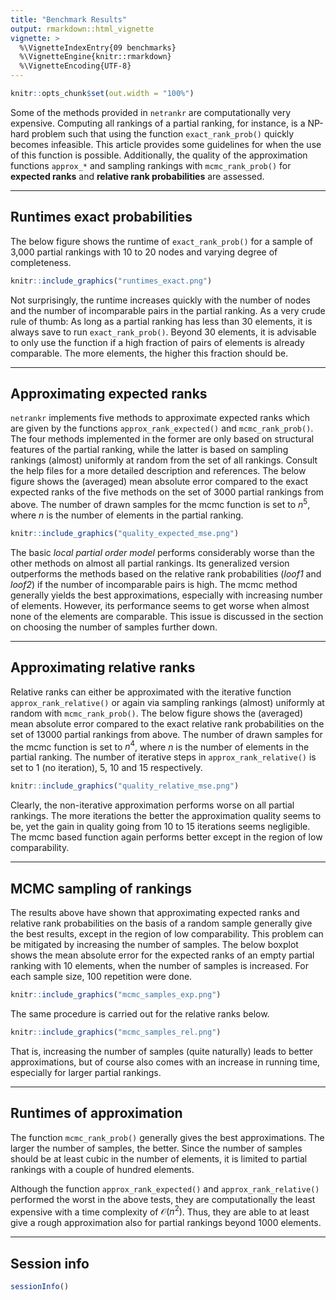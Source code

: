 ```yaml
---
title: "Benchmark Results"
output: rmarkdown::html_vignette
vignette: >
  %\VignetteIndexEntry{09 benchmarks}
  %\VignetteEngine{knitr::rmarkdown}
  %\VignetteEncoding{UTF-8}
---
```


```r
knitr::opts_chunk$set(out.width = "100%")
```

Some of the methods provided in `netrankr` are computationally very expensive.
Computing all rankings of a partial ranking, for instance, is a NP-hard problem
such that using the function `exact_rank_prob()` quickly becomes infeasible. 
This article provides some guidelines for when the use of this function is possible.
Additionally, the quality of the approximation functions `approx_*` and 
sampling rankings with `mcmc_rank_prob()` for **expected ranks**
and **relative rank probabilities** are assessed.


________________________________________________________________________________

## Runtimes exact probabilities

The below figure shows the runtime of `exact_rank_prob()` for a sample of
3,000 partial rankings with 10 to 20 nodes and varying degree of completeness.

```r
knitr::include_graphics("runtimes_exact.png")
```

Not surprisingly, the runtime increases quickly with the number of nodes and the
number of incomparable pairs in the partial ranking. As a very crude rule of thumb:
As long as a partial ranking has less than 30 elements, it is always save to run
`exact_rank_prob()`. Beyond 30 elements, it is advisable to only use the function if
a high fraction of pairs of elements is already comparable. The more elements, 
the higher this fraction should be.

________________________________________________________________________________

## Approximating expected ranks

`netrankr` implements five methods to approximate expected ranks which are given
by the functions `approx_rank_expected()` and `mcmc_rank_prob()`. The four methods
implemented in the former are only based on structural features of the partial ranking,
while the latter is based on sampling rankings (almost) uniformly at random from the 
set of all rankings. Consult the help files for a more detailed description and references. 
The below figure shows the (averaged) mean absolute error compared to the exact expected ranks
of the five methods on the set of 3000 partial rankings from above. The number of 
drawn samples for the mcmc function is set to $n^5$, where $n$ is the number of 
elements in the partial ranking.

```r
knitr::include_graphics("quality_expected_mse.png")
```

The basic *local partial order model* performs considerably worse than the other 
methods on almost all partial rankings. Its generalized version outperforms 
the methods based on the relative rank probabilities (*loof1* and *loof2*) if
the number of incomparable pairs is high. The mcmc method generally yields the best
approximations, especially with increasing number of elements. However, its 
performance seems to get worse when almost none of the elements are comparable. 
This issue is discussed in the section on choosing the number of samples further down.

________________________________________________________________________________

## Approximating relative ranks

Relative ranks can either be approximated with the iterative function `approx_rank_relative()`
or again via sampling rankings (almost) uniformly at random with `mcmc_rank_prob()`.
The below figure shows the (averaged) mean absolute error compared to the exact 
relative rank probabilities on the set of 13000 partial rankings from above. The number of 
drawn samples for the mcmc function is set to $n^4$, where $n$ is the number of 
elements in the partial ranking. The number of iterative steps in `approx_rank_relative()`
is set to 1 (no iteration), 5, 10 and 15 respectively.
```r
knitr::include_graphics("quality_relative_mse.png")
```

Clearly, the non-iterative approximation performs worse on all partial rankings.
The more iterations the better the approximation quality seems to be, yet the gain
in quality going from 10 to 15 iterations seems negligible. The mcmc based function
again performs better except in the region of low comparability.

________________________________________________________________________________

## MCMC sampling of rankings

The results above have shown that approximating expected ranks and relative
rank probabilities on the basis of a random sample generally give the best results,
except in the region of low comparability. This problem can be mitigated by 
increasing the number of samples. The below boxplot shows the mean absolute error
for the expected ranks of an empty partial ranking with 10 elements, when the 
number of samples is increased. For each sample size, 100 repetition were done.
```r
knitr::include_graphics("mcmc_samples_exp.png")
```

The same procedure is carried out for the relative ranks below.

```r
knitr::include_graphics("mcmc_samples_rel.png")
```

That is, increasing the number of samples (quite naturally) leads to better approximations,
but of course also comes with an increase in running time, especially for larger
partial rankings.

________________________________________________________________________________

## Runtimes of approximation

The function `mcmc_rank_prob()` generally gives the best approximations. The larger the
number of samples, the better. Since the number of samples should be at least
cubic in the number of elements, it is limited to partial rankings with a couple of 
hundred elements.

Although the function `approx_rank_expected()` and `approx_rank_relative()` performed
the worst in the above tests, they are computationally the least expensive with a 
time complexity of $\mathcal{O}(n^2)$. Thus, they are able to at least give a rough
approximation also for partial rankings beyond 1000 elements.

________________________________________________________________________________

## Session info
```r
sessionInfo()
```
